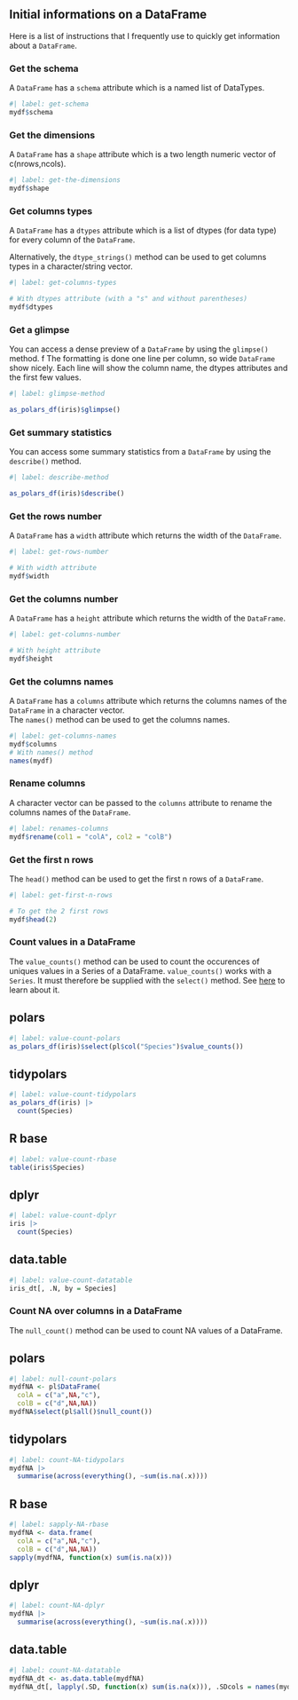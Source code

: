 ## Initial informations on a DataFrame

Here is a list of instructions that I frequently use to quickly get information about a `DataFrame`.

### Get the schema

A `DataFrame` has a `schema` attribute which is a named list of DataTypes.

```r
#| label: get-schema
mydf$schema
```

### Get the dimensions

A `DataFrame` has a `shape` attribute which is a two length numeric vector of c(nrows,ncols).

```r
#| label: get-the-dimensions
mydf$shape
```

### Get columns types

A `DataFrame` has a `dtypes` attribute which is a list of dtypes (for data type) for every column of the `DataFrame`.  

Alternatively, the `dtype_strings()` method can be used to get columns types in a character/string vector.

```r
#| label: get-columns-types

# With dtypes attribute (with a "s" and without parentheses)
mydf$dtypes
```

### Get a glimpse

You can access a dense preview of a `DataFrame` by using the `glimpse()` method.  f
The formatting is done one line per column, so wide `DataFrame` show nicely. Each line will show the column name, the dtypes attributes and the first few values.  

```r
#| label: glimpse-method

as_polars_df(iris)$glimpse()
```

### Get summary statistics

You can access some summary statistics from a `DataFrame` by using the `describe()` method.

```r
#| label: describe-method

as_polars_df(iris)$describe()
```

### Get the rows number

A `DataFrame` has a `width` attribute which returns the width of the `DataFrame`.  

```r
#| label: get-rows-number

# With width attribute
mydf$width
```

### Get the columns number

A `DataFrame` has a `height` attribute which returns the width of the `DataFrame`.  

```r
#| label: get-columns-number

# With height attribute
mydf$height
```

### Get the columns names

A `DataFrame` has a `columns` attribute which returns the columns names of the `DataFrame` in a character vector.  
The `names()` method can be used to get the columns names.

```r
#| label: get-columns-names
mydf$columns
# With names() method
names(mydf)
```

### Rename columns

A character vector can be passed to the `columns` attribute to rename the columns names of the `DataFrame`.  

```r
#| label: renames-columns
mydf$rename(col1 = "colA", col2 = "colB")
```

### Get the first n rows

The `head()` method can be used to get the first n rows of a `DataFrame`.

```r
#| label: get-first-n-rows

# To get the 2 first rows
mydf$head(2)
```


### Count values in a DataFrame

The `value_counts()` method can be used to count the occurences of uniques values in a Series of a DataFrame. 
`value_counts()` works with a `Series`. It must therefore be supplied with the `select()` method. See [here](#select-columns) to learn about it.

::: {.panel-tabset}
## polars

```r
#| label: value-count-polars
as_polars_df(iris)$select(pl$col("Species")$value_counts())
```

## tidypolars

```r
#| label: value-count-tidypolars
as_polars_df(iris) |>
  count(Species)
```

## R base

```r
#| label: value-count-rbase
table(iris$Species)
```

## dplyr

```r
#| label: value-count-dplyr
iris |>
  count(Species)
```

## data.table

```r
#| label: value-count-datatable
iris_dt[, .N, by = Species]
```
:::


### Count NA over columns in a DataFrame

The `null_count()` method can be used to count NA values of a DataFrame.

::: {.panel-tabset}
## polars

```r
#| label: null-count-polars
mydfNA <- pl$DataFrame(
  colA = c("a",NA,"c"),
  colB = c("d",NA,NA))
mydfNA$select(pl$all()$null_count())
```

## tidypolars

```r
#| label: count-NA-tidypolars
mydfNA |>
  summarise(across(everything(), ~sum(is.na(.x))))
```

## R base

```r
#| label: sapply-NA-rbase
mydfNA <- data.frame(
  colA = c("a",NA,"c"),
  colB = c("d",NA,NA))
sapply(mydfNA, function(x) sum(is.na(x)))
```

## dplyr

```r
#| label: count-NA-dplyr
mydfNA |>
  summarise(across(everything(), ~sum(is.na(.x))))
```

## data.table

```r
#| label: count-NA-datatable
mydfNA_dt <- as.data.table(mydfNA)
mydfNA_dt[, lapply(.SD, function(x) sum(is.na(x))), .SDcols = names(mydfNA_dt)]
```
:::
